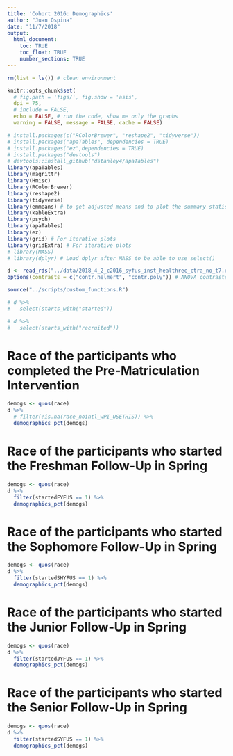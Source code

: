 ```yaml
---
title: 'Cohort 2016: Demographics'
author: "Juan Ospina"
date: "11/7/2018"
output: 
  html_document:
    toc: TRUE
    toc_float: TRUE
    number_sections: TRUE
---
```


```r
rm(list = ls()) # clean environment
```

```r
knitr::opts_chunk$set(
  # fig.path = 'figs/', fig.show = 'asis', 
  dpi = 75, 
  # include = FALSE, 
  echo = FALSE, # run the code, show me only the graphs
  warning = FALSE, message = FALSE, cache = FALSE)
```

```r
# install.packages(c("RColorBrewer", "reshape2", "tidyverse"))
# install.packages("apaTables", dependencies = TRUE)
# install.packages("ez",dependencies = TRUE)
# install.packages("devtools")
# devtools::install_github("dstanley4/apaTables")
library(apaTables)
library(magrittr)
library(Hmisc)
library(RColorBrewer)
library(reshape2)
library(tidyverse)
library(emmeans) # to get adjusted means and to plot the summary statistics of models
library(kableExtra)
library(psych)
library(apaTables)
library(ez)
library(grid) # For iterative plots
library(gridExtra) # For iterative plots
# library(MASS)
# library(dplyr) # Load dplyr after MASS to be able to use select()
```

```r
d <- read_rds("../data/2018_4_2_c2016_syfus_inst_healthrec_ctra_no_t7.rds")
options(contrasts = c("contr.helmert", "contr.poly")) # ANOVA contrasts
```

```r
source("../scripts/custom_functions.R")
```


```r
# d %>%
#   select(starts_with("started"))

# d %>%
#   select(starts_with("recruited"))
```

# Race of the participants who completed the Pre-Matriculation Intervention

```r
demogs <- quos(race)
d %>%
  # filter(!is.na(race_nointl_wPI_USETHIS)) %>%
  demographics_pct(demogs)

```

# Race of the participants who started the Freshman Follow-Up in Spring

```r
demogs <- quos(race)
d %>%
  filter(startedFYFUS == 1) %>%
  demographics_pct(demogs)
```

# Race of the participants who started the Sophomore Follow-Up in Spring

```r
demogs <- quos(race)
d %>%
  filter(startedSHYFUS == 1) %>%
  demographics_pct(demogs)
```

# Race of the participants who started the Junior Follow-Up in Spring

```r
demogs <- quos(race)
d %>%
  filter(startedJYFUS == 1) %>%
  demographics_pct(demogs)
```

# Race of the participants who started the Senior Follow-Up in Spring

```r
demogs <- quos(race)
d %>%
  filter(startedSYFUS == 1) %>%
  demographics_pct(demogs)
```
